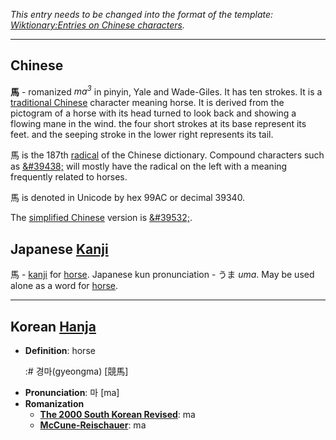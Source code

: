 ''This entry needs to be changed into the format of the template: [[Wiktionary:Entries on Chinese characters]].''

----

== Chinese ==
'''&#39340;''' -  romanized ''ma<sup>3</sup>'' in pinyin, Yale and Wade-Giles. It has ten strokes.  It is a [[traditional Chinese]] character meaning horse.  It is derived from the pictogram of a horse with its head turned to look back and showing a flowing mane in the wind. the four short strokes at its base represent its feet. and the seeping stroke in the lower right represents its tail.

&#39340; is the 187th [[Chinese radical|radical]] of the Chinese dictionary.  Compound characters such as [[&#39438;]] will mostly have the radical on the left with a meaning frequently related to horses.

&#39340; is denoted in Unicode by hex 99AC or decimal 39340.

The [[simplified Chinese]] version is [[&#39532;]].

== Japanese [[Kanji]] ==
馬 - [[kanji]] for [[horse]]. Japanese kun pronunciation - うま ''uma''. May be used alone as a word for [[horse]].

----

== Korean [[Hanja]] ==

* '''Definition''': horse
*:# 경마(gyeongma) [競馬]
* '''Pronunciation''': 마 [ma]
* '''Romanization'''
** '''[[The 2000 South Korean Revised Romanization | The 2000 South Korean Revised]]''': ma
** '''[[McCune-Reischauer]]''': ma